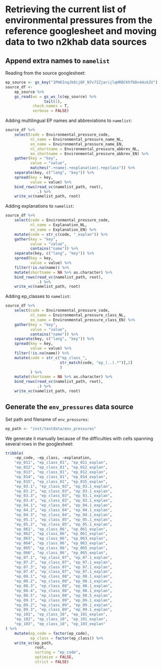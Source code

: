 # Retrieving the current list of environmental pressures from the reference googlesheet and moving data to two n2khab data sources

## Append extra names to `namelist`

Reading from the source googlesheet:

```r
ep_source <- gs_key("1PH6InqJk0ijQF_N7v7IZjarijlqHRBCKhTbDn44skZU")
source_df <-
    ep_source %>%
    gs_read(ws = gs_ws_ls(ep_source) %>%
                 tail(1), 
            check.names = T,
            verbose = FALSE)
```

Adding multilingual EP names and abbreviations to `namelist`:

```r
source_df %>% 
    select(code = Environmental_pressure_code,
           nl_name = Environmental_pressure_name_NL,
           en_name = Environmental_pressure_name_EN,
           nl_shortname = Environmental_pressure_abbrev_NL,
           en_shortname = Environmental_pressure_abbrev_EN) %>% 
    gather(key = "key", 
           value = "value",
           matches(".+name|.+explanation|.+epclass")) %>% 
    separate(key, c("lang", "key")) %>% 
    spread(key = key,
           value = value) %>% 
    bind_rows(read_vc(namelist_path, root),
              .) %>% 
    write_vc(namelist_path, root)
```

Adding explanations to `namelist`:

```r
source_df %>% 
    select(code = Environmental_pressure_code,
           nl_name = Explanation_NL,
           en_name = Explanation_EN) %>% 
    mutate(code = str_c(code, "_explan")) %>% 
    gather(key = "key", 
           value = "value",
           contains("name")) %>% 
    separate(key, c("lang", "key")) %>% 
    spread(key = key,
           value = value) %>% 
    filter(!is.na(name)) %>% 
    mutate(shortname = NA %>% as.character) %>% 
    bind_rows(read_vc(namelist_path, root),
              .) %>% 
    write_vc(namelist_path, root)
```

Adding ep_classes to `namelist`:

```r
source_df %>% 
    select(code = Environmental_pressure_code,
           nl_name = Environmental_pressure_class_NL,
           en_name = Environmental_pressure_class_EN) %>% 
    gather(key = "key", 
           value = "value",
           contains("name")) %>% 
    separate(key, c("lang", "key")) %>% 
    spread(key = key,
           value = value) %>% 
    filter(!is.na(name)) %>% 
    mutate(code = str_c("ep_class_",
                        str_match(code, "ep_(..).*")[,2]
                        )
           ) %>% 
    mutate(shortname = NA %>% as.character) %>% 
    bind_rows(read_vc(namelist_path, root),
              .) %>% 
    write_vc(namelist_path, root)
```


## Generate the `env_pressures` data source

Set path and filename of `env_pressures`:

```r
ep_path <- "inst/textdata/env_pressures"
```

We generate it manually because of the difficulties with cells spanning several rows in the googlesheet:

```r
tribble(
    ~ep_code, ~ep_class, ~explanation,
    "ep_011", "ep_class_01", "ep_011_explan", 
    "ep_012", "ep_class_01", "ep_012_explan", 
    "ep_013", "ep_class_01", "ep_012_explan", 
    "ep_014", "ep_class_01", "ep_014_explan", 
    "ep_015", "ep_class_01", "ep_015_explan", 
    "ep_03.1", "ep_class_03", "ep_03.1_explan", 
    "ep_03.2", "ep_class_03", "ep_03.1_explan", 
    "ep_03.3", "ep_class_03", "ep_03.1_explan", 
    "ep_03.4", "ep_class_03", "ep_03.1_explan", 
    "ep_04.1", "ep_class_04", "ep_04.1_explan", 
    "ep_04.2", "ep_class_04", "ep_04.1_explan", 
    "ep_04.3", "ep_class_04", "ep_04.1_explan", 
    "ep_05.1", "ep_class_05", "ep_05.1_explan", 
    "ep_05.2", "ep_class_05", "ep_05.1_explan", 
    "ep_061", "ep_class_06", "ep_061_explan", 
    "ep_062", "ep_class_06", "ep_061_explan", 
    "ep_063", "ep_class_06", "ep_063_explan", 
    "ep_064", "ep_class_06", "ep_063_explan", 
    "ep_065", "ep_class_06", "ep_065_explan", 
    "ep_066", "ep_class_06", "ep_065_explan", 
    "ep_07.1", "ep_class_07", "ep_07.1_explan", 
    "ep_07.2", "ep_class_07", "ep_07.1_explan", 
    "ep_07.3", "ep_class_07", "ep_07.1_explan", 
    "ep_07.4", "ep_class_07", "ep_07.1_explan", 
    "ep_08.1", "ep_class_08", "ep_08.1_explan", 
    "ep_08.2", "ep_class_08", "ep_08.1_explan", 
    "ep_08.3", "ep_class_08", "ep_08.1_explan", 
    "ep_08.4", "ep_class_08", "ep_08.1_explan", 
    "ep_08.5", "ep_class_08", "ep_08.5_explan", 
    "ep_09.1", "ep_class_09", "ep_09.1_explan", 
    "ep_09.2", "ep_class_09", "ep_09.1_explan", 
    "ep_09.3", "ep_class_09", "ep_09.1_explan", 
    "ep_101", "ep_class_10", "ep_101_explan", 
    "ep_102", "ep_class_10", "ep_101_explan", 
    "ep_103", "ep_class_10", "ep_103_explan"
) %>% 
    mutate(ep_code = factor(ep_code),
           ep_class = factor(ep_class)) %>% 
    write_vc(ep_path,
             root,
             sorting = "ep_code",
             optimize = FALSE,
             strict = FALSE)
```


